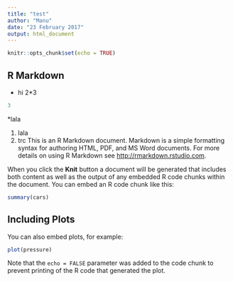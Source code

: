 ```yaml
---
title: "test"
author: "Manu"
date: "23 February 2017"
output: html_document
---
```


```r
knitr::opts_chunk$set(echo = TRUE)
```

## R Markdown

* hi 2*3
```r
3
```

*lala

1. lala
2. trc
This is an R Markdown document. Markdown is a simple formatting syntax for authoring HTML, PDF, and MS Word documents. For more details on using R Markdown see <http://rmarkdown.rstudio.com>.

When you click the **Knit** button a document will be generated that includes both content as well as the output of any embedded R code chunks within the document. You can embed an R code chunk like this:

```r
summary(cars)
```

## Including Plots

You can also embed plots, for example:

```r
plot(pressure)
```

Note that the `echo = FALSE` parameter was added to the code chunk to prevent printing of the R code that generated the plot.
